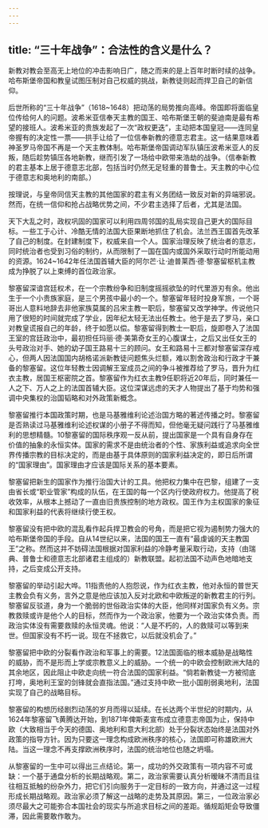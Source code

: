 ```yaml
---
---
---
```

title: “三十年战争”：合法性的含义是什么？
---



新教对教会至高无上地位的冲击影响日广，随之而来的是上百年时断时续的战争。哈布斯堡帝国和教皇试图压制对自己权威的挑战，新教徒则起而捍卫自己的新信仰。

后世所称的“三十年战争”（1618~1648）把动荡的局势推向高峰。帝国即将面临皇位传给何人的问题。波希米亚信奉天主教的国王、哈布斯堡王朝的斐迪南是最有希望的接班人。波希米亚的贵族发起了一次“政权更迭”，主动把本国皇冠——连同皇帝握有的决定性一票——拱手让给了一位信奉新教的德意志君主。这一结果意味着神圣罗马帝国不再是一个天主教体制。哈布斯堡帝国调动军队镇压波希米亚人的反叛，随后趁势镇压各地新教，继而引发了一场给中欧带来浩劫的战争。（信奉新教的君主基本上居于德意志北部，包括当时仍然无足轻重的普鲁士。天主教的中心位于德意志和奥地利的南部。）

按理说，与皇帝同信天主教的其他国家的君主有义务团结一致反对新的异端邪说。然而，在统一信仰和抢占战略优势之间，不少君主选择了后者，尤其是法国。

天下大乱之时，政权巩固的国家可以利用四周邻国的乱局实现自己更大的国际目标。一些工于心计、冷酷无情的法国大臣果断地抓住了机会。法兰西王国首先改革了自己的制度。在封建制度下，权威来自一个人。国家治理反映了统治者的意志，同时统治者也受到习俗的制约，从而限制了一国在国内或国外采取行动时所能动用的资源。1624~1642年任法国首辅大臣的阿尔芒·让·迪普莱西·德·黎塞留枢机主教成为挣脱了以上束缚的首位政治家。

黎塞留深谙宫廷权术，在一个宗教纷争和旧制度摇摇欲坠的时代里游刃有余。他出生于一个小贵族家庭，是三个男孩中最小的一个。黎塞留年轻时投身军旅，一个哥哥出人意料地辞去非他家族莫属的吕宋主教一职后，黎塞留又改学神学。传说他只用了很短的时间就完成了学业，因年纪太轻无法出任教士。他于是去了罗马，亲口对教皇谎报自己的年龄，终于如愿以偿。黎塞留得到教士一职后，旋即卷入了法国王室的宫廷政治中，最初担任玛丽·德·美第奇女王的心腹谋士，之后又出任女王的头号政治对手、她的幼子国王路易十三的顾问。女王和路易十三都对黎塞留深存戒心，但两人因法国国内胡格诺派新教徒问题焦头烂额，难以割舍政治和行政才干兼备的黎塞留。这位年轻教士因调解王室成员之间的争斗被推荐给了罗马，晋升为红衣主教，居国王枢密院之首。黎塞留作为红衣主教9任职将近20年后，同时兼任一人之下、万人之上的法国首辅大臣。这位深谋远虑的天才人物提出了基于均势和强调中央集权的治国韬略和对外政策新概念。

黎塞留推行本国政策时期，也是马基雅维利论述治国方略的著述传播之时。黎塞留是否熟读过马基雅维利论述权谋的小册子不得而知，但他毫无疑问践行了马基雅维利的思想精髓。10黎塞留的国际秩序观一反从前，提出国家是一个具有自身存在价值的抽象的永恒实体。国家的需求不是由统治者的个性、家族利益或追求向全世界传播宗教的目标决定的，而是由基于具体原则的国家利益决定的，即日后所谓的“国家理由”。国家理由才应该是国际关系的基本要素。

黎塞留把新生的国家作为推行治国大计的工具。他把权力集中在巴黎，组建了一支由省长或“职业管家”构成的队伍，在王国的每一个区内行使政府权力。他提高了税收效率，从根本上撼动了一直由旧贵族控制的地方政权。国王作为主权国家的象征和国家利益的代表将继续行使王权。

黎塞留没有把中欧的混乱看作起兵捍卫教会的号角，而是把它视为遏制势力强大的哈布斯堡帝国的手段。自从14世纪以来，法国的国王一直有“最虔诚的天主教国王”之称。然而这并不妨碍法国根据对国家利益的冷静考量采取行动，支持（由瑞典、普鲁士和德意志北部诸君主组成的）新教联盟。起初法国不动声色地暗地支持，之后变成公开支持。

黎塞留的举动引起大哗。11指责他的人抱怨说，作为红衣主教，他对永恒的普世天主教会负有义务，言外之意是他应该加入反对北欧和中欧叛逆的新教君主的行列。黎塞留反驳道，身为一个脆弱的世俗政治实体的大臣，他同样对国家负有义务。宗教救赎或许是他个人的目标，然而作为一个政治家，他要为一个政治实体负责。而政治实体没有需要救赎的永恒灵魂。他说：“人是不朽的，人的救赎可以等到来世。但国家没有不朽一说。现在不拯救它，以后就没机会了。”

黎塞留把中欧的分裂看作政治和军事上的需要。12法国面临的根本威胁是战略性的威胁，而不是形而上学或宗教意义上的威胁。一个统一的中欧会控制欧洲大陆的其余地区，因此阻止中欧走向统一符合法国的国家利益。“倘若新教徒一方被彻底打垮，奥地利王室的剑锋就会直指法国。”通过支持中欧一批小国削弱奥地利，法国实现了自己的战略目标。

黎塞留的构想历经剧烈动荡的岁月而得以延续。在长达两个半世纪的时期内，从1624年黎塞留飞黄腾达开始，到1871年俾斯麦宣布成立德意志帝国为止，保持中欧（大致相当于今天的德国、奥地利和意大利北部）处于分裂状态始终是法国对外政策的指导方针。因为只要这一理念构成欧洲秩序的核心，法国即可称雄欧洲大陆。当这一理念不再支撑欧洲秩序时，法国的统治地位也随之坍塌。

从黎塞留的一生中可以得出三点结论。第一，成功的外交政策有一项内容不可或缺：一个基于通盘分析的长期战略观。第二，政治家需要认真分析暧昧不清而且往往相互抵触的纷杂外力，把它们引向服务于一定目标的一致方向，并通过这一过程形成长期战略观。政治家必须了解这一战略的走势及其原因。第三，一位政治家必须尽最大之可能弥合本国社会的现实与所追求目标之间的差距。循规蹈矩会导致僵滞，因此需要敢作敢为。